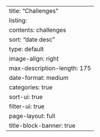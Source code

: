 ---
title: "Challenges"
listing:
  contents: challenges
  sort: "date desc"
  type: default
  image-align: right
  max-description-length: 175
  date-format: medium
  categories: true
  sort-ui: true
  filter-ui: true
page-layout: full
title-block-banner: true
---